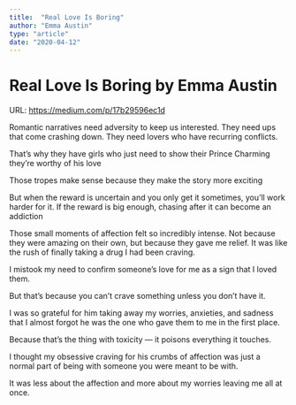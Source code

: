 ```yaml
---
title:  "Real Love Is Boring"
author: "Emma Austin"
type: "article"
date: "2020-04-12"
---
```


# Real Love Is Boring by Emma Austin
URL: https://medium.com/p/17b29596ec1d

Romantic narratives need adversity to keep us interested. They need ups that come crashing down. They need lovers who have recurring conflicts.


That’s why they have girls who just need to show their Prince Charming they’re worthy of his love


Those tropes make sense because they make the story more exciting


But when the reward is uncertain and you only get it sometimes, you’ll work harder for it. If the reward is big enough, chasing after it can become an addiction


Those small moments of affection felt so incredibly intense. Not because they were amazing on their own, but because they gave me relief. It was like the rush of finally taking a drug I had been craving.


I mistook my need to confirm someone’s love for me as a sign that I loved them.


But that’s because you can’t crave something unless you don’t have it.


I was so grateful for him taking away my worries, anxieties, and sadness that I almost forgot he was the one who gave them to me in the first place.


Because that’s the thing with toxicity — it poisons everything it touches.


I thought my obsessive craving for his crumbs of affection was just a normal part of being with someone you were meant to be with.


It was less about the affection and more about my worries leaving me all at once.



